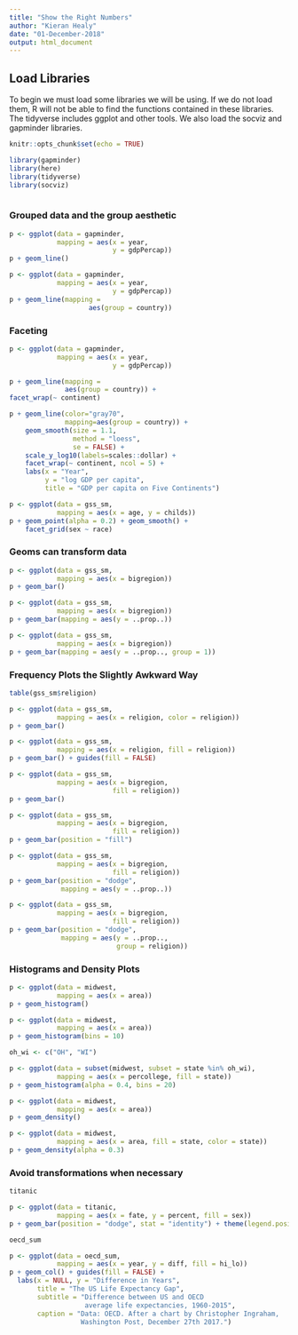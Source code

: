 ```yaml
---
title: "Show the Right Numbers"
author: "Kieran Healy"
date: "01-December-2018"
output: html_document
---
```


## Load Libraries

To begin we must load some libraries we will be using. If we do not load them, R will not be able to find the functions contained in these libraries. The tidyverse includes ggplot and other tools. We also load the socviz and gapminder libraries.

```r
knitr::opts_chunk$set(echo = TRUE)

library(gapminder)
library(here)
library(tidyverse)
library(socviz)
```


```r

```


### Grouped data and the group aesthetic

```r
p <- ggplot(data = gapminder,
            mapping = aes(x = year,
                          y = gdpPercap))
p + geom_line()       
```

```r
p <- ggplot(data = gapminder,
            mapping = aes(x = year,
                          y = gdpPercap))
p + geom_line(mapping = 
                    aes(group = country))       
```


### Faceting 

```r
p <- ggplot(data = gapminder,
            mapping = aes(x = year,
                          y = gdpPercap))

p + geom_line(mapping =  
              aes(group = country)) + 
facet_wrap(~ continent)      
```

```r
p + geom_line(color="gray70",
              mapping=aes(group = country)) +
    geom_smooth(size = 1.1,
                method = "loess",
                se = FALSE) +
    scale_y_log10(labels=scales::dollar) +
    facet_wrap(~ continent, ncol = 5) +
    labs(x = "Year",
         y = "log GDP per capita",
         title = "GDP per capita on Five Continents")      
```


```r

p <- ggplot(data = gss_sm,
            mapping = aes(x = age, y = childs))
p + geom_point(alpha = 0.2) + geom_smooth() +
    facet_grid(sex ~ race)

```

### Geoms can transform data

```r

p <- ggplot(data = gss_sm,
            mapping = aes(x = bigregion))
p + geom_bar()

```

```r

p <- ggplot(data = gss_sm,
            mapping = aes(x = bigregion))
p + geom_bar(mapping = aes(y = ..prop..))

```

```r

p <- ggplot(data = gss_sm,
            mapping = aes(x = bigregion))
p + geom_bar(mapping = aes(y = ..prop.., group = 1)) 


```

### Frequency Plots the Slightly Awkward Way

```r

table(gss_sm$religion)

```

```r


p <- ggplot(data = gss_sm,
            mapping = aes(x = religion, color = religion))
p + geom_bar()

p <- ggplot(data = gss_sm,
            mapping = aes(x = religion, fill = religion))
p + geom_bar() + guides(fill = FALSE)

```

```r

p <- ggplot(data = gss_sm,
            mapping = aes(x = bigregion, 
                          fill = religion))
p + geom_bar()

```

```r
p <- ggplot(data = gss_sm,
            mapping = aes(x = bigregion, 
                          fill = religion))
p + geom_bar(position = "fill")      
```

```r
p <- ggplot(data = gss_sm,
            mapping = aes(x = bigregion, 
                          fill = religion))
p + geom_bar(position = "dodge",
             mapping = aes(y = ..prop..))      
```


```r
p <- ggplot(data = gss_sm,
            mapping = aes(x = bigregion, 
                          fill = religion))
p + geom_bar(position = "dodge",
             mapping = aes(y = ..prop.., 
                           group = religion))       
```

### Histograms and Density Plots 

```r

p <- ggplot(data = midwest,
            mapping = aes(x = area))
p + geom_histogram()

p <- ggplot(data = midwest,
            mapping = aes(x = area))
p + geom_histogram(bins = 10)

```


```r

oh_wi <- c("OH", "WI")

p <- ggplot(data = subset(midwest, subset = state %in% oh_wi),
            mapping = aes(x = percollege, fill = state))
p + geom_histogram(alpha = 0.4, bins = 20)

```


```r

p <- ggplot(data = midwest,
            mapping = aes(x = area))
p + geom_density()


```

```r


p <- ggplot(data = midwest,
            mapping = aes(x = area, fill = state, color = state))
p + geom_density(alpha = 0.3)

```

### Avoid transformations when necessary


```r

titanic

```

```r

p <- ggplot(data = titanic,
            mapping = aes(x = fate, y = percent, fill = sex))
p + geom_bar(position = "dodge", stat = "identity") + theme(legend.position = "top")

```


```r

oecd_sum

```

```r

p <- ggplot(data = oecd_sum,
            mapping = aes(x = year, y = diff, fill = hi_lo))
p + geom_col() + guides(fill = FALSE) +
  labs(x = NULL, y = "Difference in Years",
       title = "The US Life Expectancy Gap",
       subtitle = "Difference between US and OECD
                   average life expectancies, 1960-2015",
       caption = "Data: OECD. After a chart by Christopher Ingraham,
                  Washington Post, December 27th 2017.")

```

